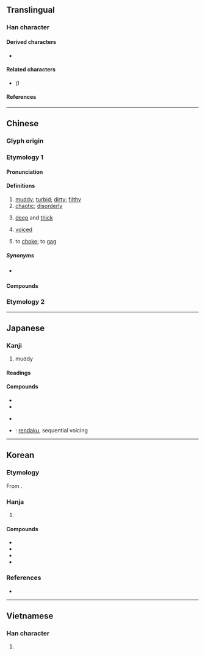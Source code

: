 {{also|浊}}
{{character info}}
==Translingual==

===Han character===
{{Han char|rn=85|rad=水|as=13|sn=16|four=36127|canj=EWLI|ids=⿰氵蜀}}

====Derived characters====
* {{l|mul|[[𢹅]], [[𤅴]]}}

====Related characters====
* {{l|mul|[[浊]]}} ''({{w|Simplified Chinese}})''

====References====
{{Han ref|kx=0654.190|dkj=18440|dj=1064.160|hdz=31758.030|uh=6FC1}}

----

==Chinese==
{{zh-forms|s=浊}}

===Glyph origin===
{{Han etym}}

===Etymology 1===

====Pronunciation====
{{zh-pron
|m=zhuó
|c=zuk6
|mn=qz,tw,xm,zz:ta̍k/qz,tw,xm,zz:cho̍k
|mn_note=ta̍k - vernacular; cho̍k - literary
|mn-t=zuag8
|mc=y
|oc=y
|cat=
}}

====Definitions====
{{zh-hanzi}}

# [[muddy]]; [[turbid]]; [[dirty]]; [[filthy]]
# [[chaotic]]; [[disorderly]]
# {{lb|zh|of voice}} [[deep]] and [[thick]]
# {{lb|zh|phonetics|of consonants}} [[voiced]]
# {{lb|zh|Cantonese}} to [[choke]]; to [[gag]]

=====Synonyms=====
* {{sense|to choke}} {{zh-l|嗆}}

====Compounds====
{{zh-der|乳濁液|五濁惡世|凡胎濁骨|十清九濁|惡濁|懸濁液|揚清抑濁|揚清激濁|汙濁|淟濁|混濁|清塵濁水|清渭濁涇|清濁|清濁同流|清聖濁賢|渾濁|溷濁|激濁揚清|濁世|濁母|濁氣|濁水|濁水溪|濁流|濁涇清渭|濁物|濁聲|濁聲母|濁質凡姿|濁酒|濁酒粗食|濁醪|濁音|濁骨凡胎|白濁|稠濁|紛濁|舉世混濁|行濁言清|言清行濁|貪濁有狀}}

===Etymology 2===
{{zh-see|醪|v|{{qualifier|Min Nan}} dirty}}

----

==Japanese==

===Kanji===
{{ja-kanji|grade=c|rs=水13}}

# muddy

====Readings====
{{ja-readings
|goon=だく
|kanon=たく
|kanyoon=じょく
|kun=にご-す, にご-り, にご-る
}}

====Compounds====
{{top2}}
* {{ja-r|濁音|だくおん}}
* {{ja-r|濁点|だくてん}}
{{mid2}}
* {{ja-r|半濁点|はんだくてん}}
* {{ja-r|連濁|れんだく}}: [[rendaku]], sequential voicing
{{bottom}}

----

==Korean==

===Etymology===
From {{der|ko|ltc|-}} {{ltc-l|濁|id=1}}. {{hanja-hunmong|탁〮|thak|雜語#하01A}}

===Hanja===
{{ko-hanja-search}}
{{ko-hanja|흐리다|흐릴|탁}}

# {{hanja form of|탁|[[muddy]], [[cloudy]]}}

====Compounds====
{{top2}}
* {{ko-l|혼탁|being [[muddy]]; [[turbid]]|[[混濁]]/[[溷濁]]/[[渾濁]]}}
* {{ko-l|탁류|[[muddy]] [[current]]; [[turbid]] [[water]]s|濁流}}
* {{ko-l|^탁주|[[Takju]], Korean unfiltered rice wine|濁酒}}
* {{ko-l|둔탁|being [[blunt]]; [[dull]]|鈍濁}}
{{bottom}}

===References===
* {{R:hanjadoc|6470}}

----

==Vietnamese==

===Han character===
{{vi-hantu|[[trọc]], [[đục]], [[rục]], [[sộc]], [[chọc]], [[trạc]], [[trọa]]|rs=水13}}

# {{rfdef|vi|sort=水13}}
